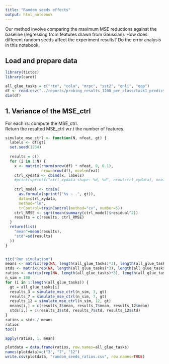 ---
title: "Random seeds effects"
output: html_notebook
---

Our method involve comparing the maximum MSE reductions against the baseline (regressing from features drawn from Gaussian). How does different random seeds affect the experiment results? Do the error analysis in this notebook.

## Load and prepare data
```{r}
library(tictoc)
library(caret)

all_glue_tasks = c("rte", "cola", "mrpc", "sst2", "qnli", "qqp")
df <- read.csv("../reports/probing_results_1200_per_class/task1_predict_task_performance.csv")
dim(df)
```

## 1. Variance of the MSE_ctrl

For each rs: compute the MSE_ctrl.  
Return the resulted MSE_ctrl w.r.t the number of features.

```{r}
simulate_mse_ctrl <- function(N, nfeat, gt) {
  labels <- df[gt]
  set.seed(1234)
  
  results = c()
  for (i in 1:N) {
    x <- matrix(rnorm(nrow(df) * nfeat, 0, 0.1), 
                nrow=nrow(df), ncol=nfeat)
    ctrl_xydata <- cbind(x, labels)
    #print(sprintf("ctrl_xydata shape: %d, %d", nrow(ctrl_xydata), ncol(ctrl_xydata)))
    
    ctrl_model <- train(
      as.formula(sprintf("%s ~ .", gt)), 
      data=ctrl_xydata,
      method="lm",
      trControl=trainControl(method="cv", number=5))
    ctrl_RMSE <- sqrt(mean(summary(ctrl_model)$residual^2))
    results = c(results, ctrl_RMSE)
  }
  return(list(
    "mean"=mean(results),
    "std"=sd(results)
  ))
}


tic("Run simulation")
means <- matrix(rep(NA, length(all_glue_tasks)*3), length(all_glue_tasks), 3)
stds <- matrix(rep(NA, length(all_glue_tasks)*3), length(all_glue_tasks), 3)
ratios <- matrix(rep(NA, length(all_glue_tasks)*3), length(all_glue_tasks), 3)
n_sim = 100
for (i in 1:length(all_glue_tasks)) {
  gt = all_glue_tasks[i]
  results_3 = simulate_mse_ctrl(n_sim, 3, gt)
  results_7 = simulate_mse_ctrl(n_sim, 7, gt)
  results_12 = simulate_mse_ctrl(n_sim, 12, gt)
  means[i,] = c(results_3$mean, results_7$mean, results_12$mean)
  stds[i,] = c(results_3$std, results_7$std, results_12$std)
}
ratios = stds / means
ratios
toc()

```
```{r}
apply(ratios, 1, mean)
```
```{r}
plotdata = data.frame(ratios, row.names=all_glue_tasks)
names(plotdata)=c("3", "7", "12")
write.csv(plotdata, "random_seeds_ratios.csv", row.names=TRUE)
```


